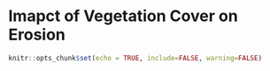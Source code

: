 # Imapct of Vegetation Cover on Erosion

```r
knitr::opts_chunk$set(echo = TRUE, include=FALSE, warning=FALSE)
```